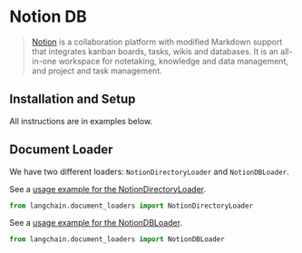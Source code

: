 # Notion DB

>[Notion](https://www.notion.so/) is a collaboration platform with modified Markdown support that integrates kanban 
> boards, tasks, wikis and databases. It is an all-in-one workspace for notetaking, knowledge and data management, 
> and project and task management.

## Installation and Setup

All instructions are in examples below.

## Document Loader

We have two different loaders: `NotionDirectoryLoader` and `NotionDBLoader`.

See a [usage example for the NotionDirectoryLoader](/docs/modules/data_connection/document_loaders/integrations/notion.html).


```python
from langchain.document_loaders import NotionDirectoryLoader
```

See a [usage example for the NotionDBLoader](/docs/modules/data_connection/document_loaders/integrations/notiondb.html).


```python
from langchain.document_loaders import NotionDBLoader
```
